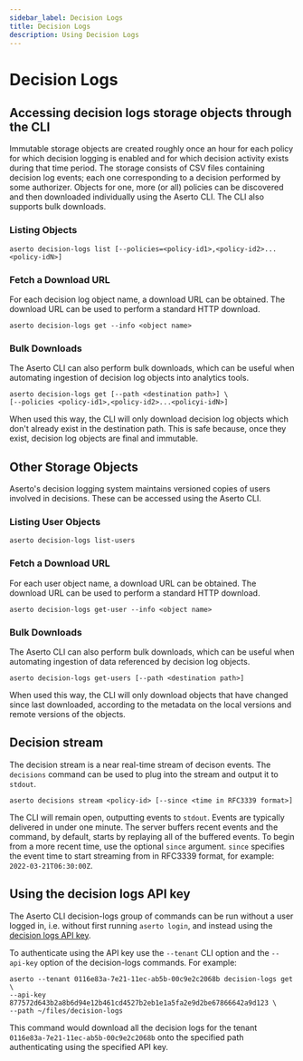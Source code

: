 ```yaml
---
sidebar_label: Decision Logs
title: Decision Logs
description: Using Decision Logs
---
```


# Decision Logs

## Accessing decision logs storage objects through the CLI

Immutable storage objects are created roughly once an hour for each policy for which decision logging is enabled and
for which decision activity exists during that time period. The storage consists of CSV files containing decision log
events; each one corresponding to a decision performed by some authorizer. Objects for one, more (or all) policies can
be discovered and then downloaded individually using the Aserto CLI. The CLI also supports bulk downloads.

### Listing Objects

```
aserto decision-logs list [--policies=<policy-id1>,<policy-id2>...<policy-idN>]
```

### Fetch a Download URL

For each decision log object name, a download URL can be obtained. The download URL can be used to perform a standard
HTTP download.

```
aserto decision-logs get --info <object name>
```

### Bulk Downloads

The Aserto CLI can also perform bulk downloads, which can be useful when automating ingestion of decision log objects
into analytics tools.

```
aserto decision-logs get [--path <destination path>] \
[--policies <policy-id1>,<policy-id2>...<policyi-idN>]
```

When used this way, the CLI will only download decision log objects which don't already exist in the destination path.
This is safe because, once they exist, decision log objects are final and immutable.

## Other Storage Objects

Aserto's decision logging system maintains versioned copies of users involved in decisions. These can be accessed using
the Aserto CLI.

### Listing User Objects

```
aserto decision-logs list-users
```

### Fetch a Download URL

For each user object name, a download URL can be obtained. The download URL can be used to perform a standard HTTP
download.

```
aserto decision-logs get-user --info <object name>
```

### Bulk Downloads

The Aserto CLI can also perform bulk downloads, which can be useful when automating ingestion of data referenced by
decision log objects.

```
aserto decision-logs get-users [--path <destination path>]
```

When used this way, the CLI will only download objects that have changed since last downloaded, according to the
metadata on the local versions and remote versions of the objects.

## Decision stream

The decision stream is a near real-time stream of decison events. The `decisions` command can be used to plug into
the stream and output it to `stdout`.

```
aserto decisions stream <policy-id> [--since <time in RFC3339 format>]
```

The CLI will remain open, outputting events to `stdout`. Events are typically delivered in under one minute.
The server buffers recent events and the command, by default, starts by replaying all of the buffered events. To begin from
a more recent time, use the optional `since` argument. `since` specifies the event time to start streaming from in
RFC3339 format, for example: `2022-03-21T06:30:00Z`.

## Using the decision logs API key

The Aserto CLI decision-logs group of commands can be run without a user logged in, i.e. without first running
`aserto login`, and instead using the [decision logs API key](../../aserto-console/decision-logs#decision-logs-api-key).

To authenticate using the API key use the `--tenant` CLI option and the `--api-key` option of the decision-logs
commands. For example:

```
aserto --tenant 0116e83a-7e21-11ec-ab5b-00c9e2c2068b decision-logs get \
--api-key 877572d643b2a8b6d94e12b461cd4527b2eb1e1a5fa2e9d2be67866642a9d123 \
--path ~/files/decision-logs
```

This command would download all the decision logs for the tenant `0116e83a-7e21-11ec-ab5b-00c9e2c2068b` onto the
specified path authenticating using the specified API key.
